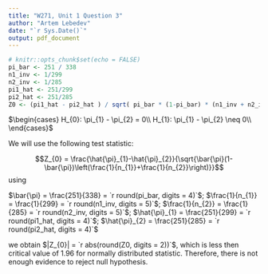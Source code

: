 ```yaml
---
title: "W271, Unit 1 Question 3"
author: "Artem Lebedev"
date: "`r Sys.Date()`"
output: pdf_document
---
```


```r
# knitr::opts_chunk$set(echo = FALSE)
pi_bar <- 251 / 338
n1_inv <- 1/299
n2_inv <- 1/285
pi1_hat <- 251/299
pi2_hat <- 251/285
Z0 <- (pi1_hat - pi2_hat ) / sqrt( pi_bar * (1-pi_bar) * (n1_inv + n2_inv)  )

```

$\begin{cases}
    H_{0}: \pi_{1} - \pi_{2} = 0\\
    H_{1}: \pi_{1} - \pi_{2} \neq 0\\
\end{cases}$

We will use the following test statistic:

$$Z_{0} = \frac{\hat{\pi}_{1}-\hat{\pi}_{2}}{\sqrt{\bar{\pi}(1-\bar{\pi})\left(\frac{1}{n_{1}}+\frac{1}{n_{2}}\right)}}$$
using


$\bar{\pi} = \frac{251}{338} = `r round(pi_bar, digits = 4)`$;    $\frac{1}{n_{1}} = \frac{1}{299} = `r round(n1_inv, digits = 5)`$;    $\frac{1}{n_{2}} = \frac{1}{285} = `r round(n2_inv, digits = 5)`$;    $\hat{\pi}_{1} = \frac{251}{299} = `r round(pi1_hat, digits = 4)`$;    $\hat{\pi}_{2} = \frac{251}{285} = `r round(pi2_hat, digits = 4)`$

we obtain $|Z_{0}| = `r abs(round(Z0, digits = 2))`$, which is less then critical value of 1.96 for normally distributed statistic. Therefore, there is not enough evidence to reject null hypothesis. 